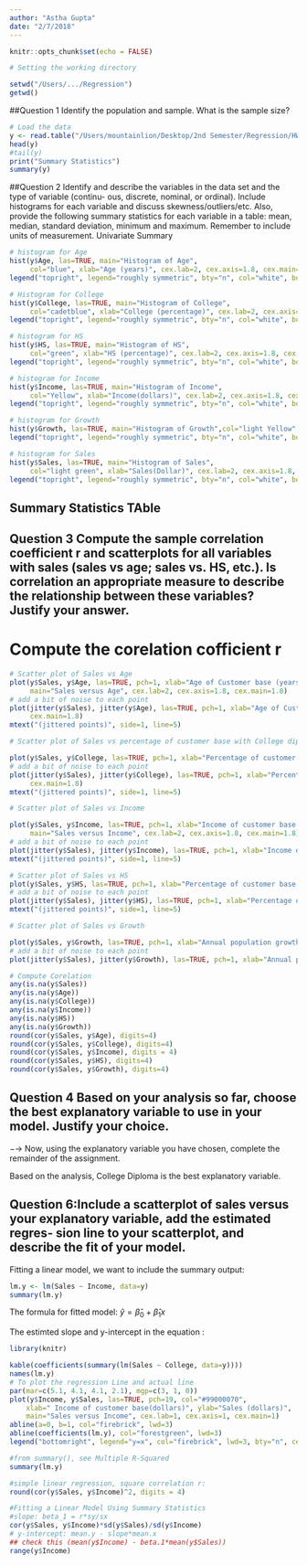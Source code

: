 ```yaml
---
author: "Astha Gupta"
date: "2/7/2018"
---
```


```r
knitr::opts_chunk$set(echo = FALSE)
```


```r
# Setting the working directory

setwd("/Users/.../Regression")
getwd() 
```

##Question 1 Identify the population and sample. What is the sample size?

```r
# Load the data
y <- read.table("/Users/mountainlion/Desktop/2nd Semester/Regression/HW1/Sporting.csv", header=TRUE, sep=",", stringsAsFactors=FALSE)
head(y)
#tail(y)
print("Summary Statistics")
summary(y)
```
##Question 2 Identify and describe the variables in the data set and the type of variable (continu- ous, discrete, nominal, or ordinal). Include histograms for each variable and discuss skewness/outliers/etc. Also, provide the following summary statistics for each variable in a table: mean, median, standard deviation, minimum and maximum. Remember to include units of measurement. Univariate Summary

```r
# histogram for Age
hist(y$Age, las=TRUE, main="Histogram of Age",
     col="blue", xlab="Age (years)", cex.lab=2, cex.axis=1.8, cex.main=1.8)
legend("topright", legend="roughly symmetric", bty="n", col="white", border="white", cex=1.5)	

# Histogram for College
hist(y$College, las=TRUE, main="Histogram of College",
     col="cadetblue", xlab="College (percentage)", cex.lab=2, cex.axis=1.8, cex.main=1.8)
legend("topright", legend="roughly symmetric", bty="n", col="white", border="white", cex=1.5)	

# histogram for HS
hist(y$HS, las=TRUE, main="Histogram of HS",
     col="green", xlab="HS (percentage)", cex.lab=2, cex.axis=1.8, cex.main=1.8)
legend("topright", legend="roughly symmetric", bty="n", col="white", border="white", cex=1.5)	

# histogram for Income
hist(y$Income, las=TRUE, main="Histogram of Income",
     col="Yellow", xlab="Income(dollars)", cex.lab=2, cex.axis=1.8, cex.main=1.8)
legend("topright", legend="roughly symmetric", bty="n", col="white", border="white", cex=1.5)	

# histogram for Growth
hist(y$Growth, las=TRUE, main="Histogram of Growth",col="light Yellow", xlab="Growth(percentage/year)", cex.lab=2, cex.axis=1.8, cex.main=1.8)
legend("topright", legend="roughly symmetric", bty="n", col="white", border="white", cex=1.5)	

# histogram for Sales
hist(y$Sales, las=TRUE, main="Histogram of Sales",
     col="light green", xlab="Sales(Dollar)", cex.lab=2, cex.axis=1.8, cex.main=1.8)
legend("topright", legend="roughly symmetric", bty="n", col="white", border="white", cex=1.5)	
```

## Summary Statistics TAble



## Question 3 Compute the sample correlation coefficient r and scatterplots for all variables with sales (sales vs age; sales vs. HS, etc.). Is correlation an appropriate measure to describe the relationship between these variables? Justify your answer.

# Compute the corelation cofficient r
```r

# Scatter plot of Sales vs Age
plot(y$Sales, y$Age, las=TRUE, pch=1, xlab="Age of Customer base (years)", ylab="Sales (dollars)",
     main="Sales versus Age", cex.lab=2, cex.axis=1.8, cex.main=1.8)
# add a bit of noise to each point
plot(jitter(y$Sales), jitter(y$Age), las=TRUE, pch=1, xlab="Age of Customer base (years)", ylab="Sales(dollars)", main="A.Sales versus Age", cex.lab=2, cex.axis=1.8, 
     cex.main=1.8)
mtext("(jittered points)", side=1, line=5)

# Scatter plot of Sales vs percentage of customer base with College diploma

plot(y$Sales, y$College, las=TRUE, pch=1, xlab="Percentage of customer base with a college diploma (percentage)", ylab="Sales (dollars)",main="Sales versus college diploma", cex.lab=2, cex.axis=1.8, cex.main=1.8)
# add a bit of noise to each point
plot(jitter(y$Sales), jitter(y$College), las=TRUE, pch=1, xlab="Percentage of customer base with a college diploma(percentage)", ylab="Sales(dollars)",main="Sales versus college diploma", cex.lab=2, cex.axis=1.8, 
     cex.main=1.8)
mtext("(jittered points)", side=1, line=5)

# Scatter plot of Sales vs Income

plot(y$Sales, y$Income, las=TRUE, pch=1, xlab="Income of customer base (Dollars)", ylab="Sales (dollars)",
     main="Sales versus Income", cex.lab=2, cex.axis=1.8, cex.main=1.8)
# add a bit of noise to each point
plot(jitter(y$Sales), jitter(y$Income), las=TRUE, pch=1, xlab="Income of customer base (years)", ylab="Sales(dollars)",main="Sales versus Income", cex.lab=2, cex.axis=1.8, cex.main=1.8)
mtext("(jittered points)", side=1, line=5)

# Scatter plot of Sales vs HS
plot(y$Sales, y$HS, las=TRUE, pch=1, xlab="Percentage of customer base with a high school diploma(Percentage)", ylab="Sales (dollars)",main="Sales versus HS", cex.lab=2, cex.axis=1.8, cex.main=1.8)
# add a bit of noise to each point
plot(jitter(y$Sales), jitter(y$HS), las=TRUE, pch=1, xlab="Percentage of customer base with a high school diploma(Percentage)", ylab="Sales(dollars)",main="Sales versus HS", cex.lab=2, cex.axis=1.8, cex.main=1.8)
mtext("(jittered points)", side=1, line=5)

# Scatter plot of Sales vs Growth

plot(y$Sales, y$Growth, las=TRUE, pch=1, xlab="Annual population growth rate of customer base over the past 10 years (Percentage/year)", ylab="Sales (dollars)",main="Sales versus Growth", cex.lab=2, cex.axis=1.8, cex.main=1.8)
# add a bit of noise to each point
plot(jitter(y$Sales), jitter(y$Growth), las=TRUE, pch=1, xlab="Annual population growth rate of customer base over the past 10 years (Percentage/year)", ylab="Sales(dollars)",main="Sales versus Growth", cex.lab=2, cex.axis=1.8, cex.main=1.8)

# Compute Corelation
any(is.na(y$Sales))
any(is.na(y$Age))
any(is.na(y$College))
any(is.na(y$Income))
any(is.na(y$HS))
any(is.na(y$Growth))
round(cor(y$Sales, y$Age), digits=4)
round(cor(y$Sales, y$College), digits=4)
round(cor(y$Sales, y$Income), digits = 4)
round(cor(y$Sales, y$HS), digits=4)
round(cor(y$Sales, y$Growth), digits=4)
```
## Question 4 Based on your analysis so far, choose the best explanatory variable to use in your model. Justify your choice.
−→ Now, using the explanatory variable you have chosen, complete the remainder of the assignment.


Based on the analysis, College Diploma is the best explanatory variable.

## Question 6:Include a scatterplot of sales versus your explanatory variable, add the estimated regres- sion line to your scatterplot, and describe the fit of your model.
Fitting a linear model, we want to include the summary output:
```r
lm.y <- lm(Sales ~ Income, data=y)
summary(lm.y)
```
The formula for fitted model:
$\hat y  =\hat\beta_0 + \hat\beta_1 x$
 
The estimted slope and y-intercept in the equation :
```r
library(knitr)

kable(coefficients(summary(lm(Sales ~ College, data=y))))
names(lm.y)
# To plot the regression Line and actual line
par(mar=c(5.1, 4.1, 4.1, 2.1), mgp=c(3, 1, 0))
plot(y$Income, y$Sales, las=TRUE, pch=19, col="#99000070", 
	xlab=" Income of customer base(dollars)", ylab="Sales (dollars)",
	main="Sales versus Income", cex.lab=1, cex.axis=1, cex.main=1)
abline(a=0, b=1, col="firebrick", lwd=3)
abline(coefficients(lm.y), col="forestgreen", lwd=3)
legend("bottomright", legend="y=x", col="firebrick", lwd=3, bty="n", cex=1.5)

#from summary(), see Multiple R-Squared
summary(lm.y) 

#simple linear regression, square correlation r:
round(cor(y$Sales, y$Income)^2, digits = 4)

#Fitting a Linear Model Using Summary Statistics
#slope: beta_1 = r*sy/sx
cor(y$Sales, y$Income)*sd(y$Sales)/sd(y$Income)
# y-intercept: mean.y - slope*mean.x
## check this (mean(y$Income) - beta.1*mean(y$Sales))
range(y$Income)



```
